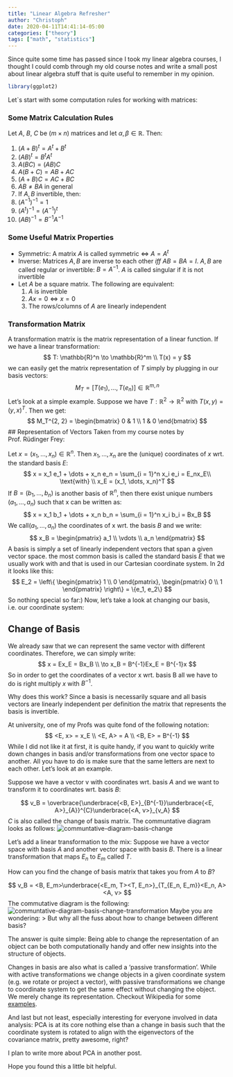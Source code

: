```yaml
---
title: "Linear Algebra Refresher"
author: "Christoph"
date: 2020-04-11T14:41:14-05:00
categories: ["theory"]
tags: ["math", "statistics"]
---
```


Since quite some time has passed since I took my linear algebra courses, I thought I could comb through my old course notes and write a small post about linear algebra stuff that is quite useful to remember in my opinion.

```r
library(ggplot2)
```

Let`s start with some computation rules for working with matrices:

### Some Matrix Calculation Rules
Let $A$, $B$, $C$ be $(m \times n)$ matrices and let $\alpha, \beta \in \mathbb{R}$. Then:

1. $(A + B)^t = A^t + B^t$
2. $(AB)^t = B^t A^t$
3. $A(BC) = (AB)C$
4. $A(B + C) = AB + AC$
5. $(A + B)C = AC + BC$
6. $AB \neq BA \text{ in general}$
7. If $A, B$ invertible, then: 
  1. $(A^{-1})^{-1} = 1$
  2. $(A^t)^{-1} = (A^{-1})^t$
  3. $(AB)^{-1} = B^{-1}A^{-1}$

### Some Useful Matrix Properties

- Symmetric: A matrix $A$ is called symmetric $\iff$ $A = A^t$
- Inverse: Matrices $A, B$ are inverse to each other $iff$ $AB = BA = I$.
  $A, B$ are called regular or invertible: $B = A^{-1}$. $A$ is called singular if it is not invertible
- Let $A$ be a square matrix. The following are equivalent:
  1. $A$ is invertible
  2. $Ax = 0 \iff x = 0$
  3. The rows/columns of $A$ are linearly independent

### Transformation Matrix
A transformation matrix is the matrix representation of a linear function. If we have a linear transformation:
$$
T: \mathbb{R}^n \to \mathbb{R}^m \\
T(x) = y
$$
we can easily get the matrix representation of $T$ simply by plugging in our basis vectors:
$$
M_T = [T(e_1), \dots, T(e_n)] \in \mathbb{R}^{m, n}
$$
Let's look at a simple example. Suppose we have $T: \mathbb{R}^2 \to \mathbb{R}^2$ with $T(x, y) = (y, x)^T$. Then we get:
$$
M_T^{2, 2} = \begin{bmatrix}
                   0 & 1 \\
                   1 & 0
             \end{bmatrix}
$$
## Representation of Vectors
Taken from my course notes by Prof. Rüdinger Frey:

Let $x = (x_1, \dots, x_n) \in \mathbb{R}^n$. Then $x_1, \dots, x_n$ are the (unique) coordinates of $x$ wrt. the standard basis $E$:
$$
x = x_1 e_1 + \dots + x_n e_n = \sum_{i = 1}^n x_i e_i = E_nx_E\\
\text{with} \\
x_E = (x_1, \dots, x_n)^T
$$
If $B = (b_1, \dots, b_n)$ is another basis of $\mathbb{R}^n$, then there exist unique numbers $(a_1, \dots, a_n)$ such that x can be written as:
$$
x = x_1 b_1 + \dots + x_n b_n = \sum_{i = 1}^n x_i b_i = Bx_B
$$
We call$(a_1, \dots, a_n)$  the coordinates of x wrt. the basis $B$ and we write: 
$$
x_B = \begin{pmatrix}
            a_1 \\
            \vdots \\
            a_n
      \end{pmatrix}
$$
A basis is simply a set of linearly independent vectors that span a given vector space. the most common basis is called the standard basis $E$ that we usually work with and that is used in our Cartesian coordinate system. In 2d it looks like this:
$$
E_2 = \left\{
      \begin{pmatrix}
            1 \\
            0 
      \end{pmatrix},
      \begin{pmatrix}
            0 \\
            1 
      \end{pmatrix}
    \right\} = 
    \{e_1, e_2\}
$$
So nothing special so far:) Now, let's take a look at changing our basis, i.e. our coordinate system:

## Change of Basis

We already saw that we can represent the same vector with different coordinates. Therefore, we can simply write:
$$
x = Ex_E = Bx_B \\
\to x_B = B^{-1}Ex_E = B^{-1}x
$$
So in order to get the coordinates of a vector x wrt. basis B all we have to do is right multiply $x$ with $B^{-1}$.

Why does this work? Since a basis is necessarily square and all basis vectors are linearly independent per definition the matrix that represents the basis is invertible.

At university, one of my Profs was quite fond of the following notation:
$$
<E, x> = x_E \\
<E, A> = A \\
<B, E> = B^{-1}
$$
While I did not like it at first, it is quite handy, if you want to quickly write down changes in basis and/or transformations from one vector space to another. All you have to do is make sure that the same letters are next to each other. Let's look at an example.

Suppose we have a vector v with coordinates wrt. basis $A$ and we want to transform it to coordinates wrt. basis $B$:

$$
v_B = \overbrace{\underbrace{<B, E>}_{B^{-1}}\underbrace{<E, A>}_{A}}^{C}\underbrace{<A, v>}_{v_A}
$$
$C$ is also called the change of basis matrix.
The communtative diagram looks as follows:
![communtative-diagram-basis-change](/img/commutative-diagram-change-basis.png)

Let's add a linear transformation to the mix:
Suppose we have a vector space with basis $A$ and another vector space with basis $B$. There is a linear transformation that maps $E_n$ to $E_m$ called $T$. 

How can you find the change of basis matrix that takes you from $A$ to $B$?

$$
v_B = <B, E_m>\underbrace{<E_m, T><T, E_n>}_{T_{E_n, E_m}}<E_n, A><A, v>
$$
The commutative diagram is the following:
![communtative-diagram-basis-change-transformation](/img/commutative-diagram-change-basis-transformation.png)
Maybe you are wondering: 
> But why all the fuss about how to change between different basis? 

The answer is quite simple: Being able to change the representation of an object can be both computationally handy and offer new insights into the structure of objects. 

Changes in basis are also what is called a 'passive transformation'. While with active transformations we change objects in a given coordinate system (e.g. we rotate or project a vector), with passive transformations we change to coordinate system to get the same effect without changing the object. We merely change its representation. Checkout Wikipedia for some [examples](https://en.wikipedia.org/wiki/Active_and_passive_transformation).

And last but not least, especially interesting for everyone involved in data analysis: PCA is at its core nothing else than a change in basis such that the coordinate system is rotated to align with the eigenvectors of the covariance matrix, pretty awesome, right? 

I plan to write more about PCA in another post. 

Hope you found this a little bit helpful.